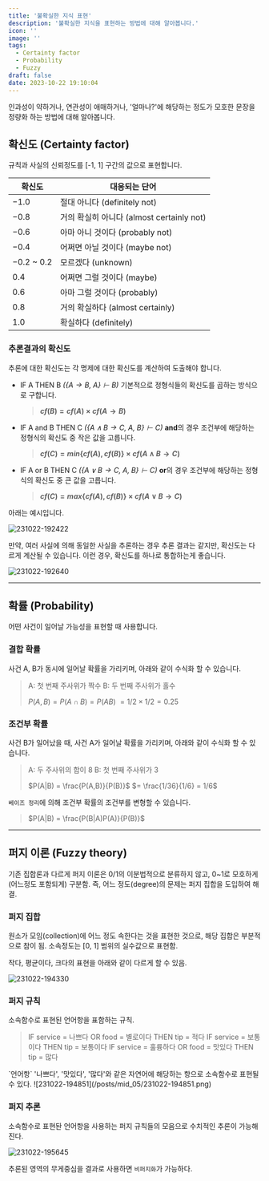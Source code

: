 ```yaml
---
title: '불확실한 지식 표현'
description: '불확실한 지식을 표현하는 방법에 대해 알아봅니다.'
icon: ''
image: ''
tags:
  - Certainty factor
  - Probability
  - Fuzzy
draft: false
date: 2023-10-22 19:10:04
---
```


인과성이 약하거나, 연관성이 애매하거나, '얼마나?'에 해당하는 정도가 모호한 문장을 정량화 하는 방법에 대해 알아봅니다.

## 확신도 (Certainty factor)

규칙과 사실의 신뢰정도를 [-1, 1] 구간의 값으로 표현합니다.

| 확신도 | 대응되는 단어 |
|---|---|
| −1.0 | 절대 아니다 (definitely not)|
| −0.8 | 거의 확실히 아니다 (almost certainly not) |
| −0.6 | 아마 아니 것이다 (probably not) |
| −0.4 | 어쩌면 아닐 것이다 (maybe not) |
| −0.2 ~ 0.2 | 모르겠다 (unknown) |
| 0.4 | 어쩌면 그럴 것이다 (maybe) |
| 0.6 | 아마 그럴 것이다 (probably) |
| 0.8 | 거의 확실하다 (almost certainly) |
| 1.0 | 확실하다 (definitely)|

### 추론결과의 확신도

추론에 대한 확신도는 각 명제에 대한 확신도를 계산하여 도출해야 합니다.

- IF A THEN B _($\{A \rightarrow B, \; A\} \vdash B$)_
  기본적으로 정형식들의 확신도를 곱하는 방식으로 구합니다.
  > **$cf(B) = cf(A) \times cf(A \rightarrow B)$**

- IF A and B THEN C _($\{A \wedge B \rightarrow C, \; A, \; B\} \vdash C$)_
  **and**의 경우 조건부에 해당하는 정형식의 확신도 중 작은 값을 고릅니다.
  > **$cf(C) = min\{cf(A), cf(B)\} \times cf(A \wedge B \rightarrow C)$**

- IF A or B THEN C _($\{A \vee B \rightarrow C, \; A, \; B\} \vdash C$)_
  **or**의 경우 조건부에 해당하는 정형식의 확신도 중 큰 값을 고릅니다.
  > **$cf(C) = max\{cf(A), cf(B)\} \times cf(A \vee B \rightarrow C)$**

아래는 예시입니다.

![231022-192422](/posts/mid_05/231022-192422.png)

만약, 여러 사실에 의해 동일한 사실을 추론하는 경우 추론 결과는 같지만, 확신도는 다르게 계산될 수 있습니다.
이런 경우, 확신도를 하나로 통합하는게 좋습니다.

![231022-192640](/posts/mid_05/231022-192640.png)

---

## 확률 (Probability)

어떤 사건이 일어날 가능성을 표현할 때 사용합니다.

### 결합 확률

사건 A, B가 동시에 일어날 확률을 가리키며, 아래와 같이 수식화 할 수 있습니다.

> A: 첫 번째 주사위가 짝수
> B: 두 번째 주사위가 홀수
>
> $P(A,B) = P(A \cap B) = P(AB)$
> $= 1/2 \times 1/2 = 0.25$

### 조건부 확률

사건 B가 일어났을 때, 사건 A가 일어날 확률을 가리키며, 아래와 같이 수식화 할 수 있습니다.

> A: 두 주사위의 합이 8
> B: 첫 번째 주사위가 3
>
> $P(A|B) = \frac{P(A,B)}{P(B)}$
> $= \frac{1/36}{1/6} = 1/6$

`베이즈 정리`에 의해 조건부 확률의 조건부를 변형할 수 있습니다.

> $P(A|B) = \frac{P(B|A)P(A)}{P(B)}$

---

## 퍼지 이론 (Fuzzy theory)

기존 집합론과 다르게 퍼지 이론은 0/1의 이분법적으로 분류하지 않고, 0~1로 모호하게(어느정도 포함되게) 구분함.
즉, 어느 정도(degree)의 문제는 퍼지 집합을 도입하여 해결.

### 퍼지 집합

원소가 모임(collection)에 어느 정도 속한다는 것을 표현한 것으로, 해당 집합은 부분적으로 참이 됨.
소속정도는 [0, 1] 범위의 실수값으로 표현함.

작다, 평균이다, 크다의 표현을 아래와 같이 다르게 할 수 있음.

![231022-194330](/posts/mid_05/231022-194330.png)

### 퍼지 규칙

소속함수로 표현된 언어항을 표함하는 규칙.

> IF service = 나쁘다 OR food = 별로이다 THEN tip = 적다
> IF service = 보통이다 THEN tip = 보통이다
> IF service = 훌륭하다 OR food = 맛있다 THEN tip = 많다

<tip>
  `언어항`
  '나쁘다', '맛있다', '많다'와 같은 자연어에 해당하는 항으로 소속함수로 표현될 수 있다. 
  ![231022-194851](/posts/mid_05/231022-194851.png)
</tip>

### 퍼지 추론

소속함수로 표현돤 언어항을 사용하는 퍼지 규칙들의 모음으로 수치적인 추론이 가능해진다.

![231022-195645](/posts/mid_05/231022-195645.png)

추론된 영역의 무게중심을 결과로 사용하면 `비퍼지화`가 가능하다.